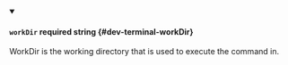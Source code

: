
<details className="config-field" data-expandable="false" open>
<summary>

#### `workDir` <span class="config-field-required" data-required="false">required</span> <span class="config-field-type">string</span> <span class="config-field-default"></span> <span class="config-field-enum"></span> {#dev-terminal-workDir}

WorkDir is the working directory that is used to execute the command in.

</summary>



</details>
